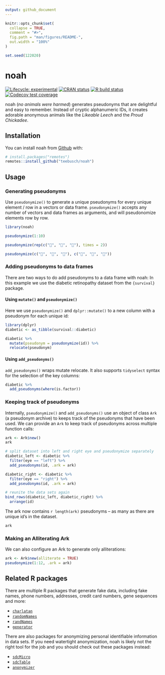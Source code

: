 ```yaml
---
output: github_document
---
```


<!-- README.md is generated from README.Rmd. Please edit that file -->

```r
knitr::opts_chunk$set(
  collapse = TRUE,
  comment = "#>",
  fig.path = "man/figures/README-",
  out.width = "100%"
)
```

```r
set.seed(122020)
```

# noah

<!-- badges: start -->

[![Lifecycle: experimental](https://img.shields.io/badge/lifecycle-experimental-orange.svg)](https://www.tidyverse.org/lifecycle/#experimental) [![CRAN status](https://www.r-pkg.org/badges/version/noah)](https://CRAN.R-project.org/package=noah) [![R build status](https://github.com/Teebusch/noah/workflows/R-CMD-check/badge.svg)](https://github.com/Teebusch/noah/actions) [![Codecov test coverage](https://codecov.io/gh/Teebusch/noah/branch/master/graph/badge.svg)](https://codecov.io/gh/Teebusch/noah?branch=master)

<!-- badges: end -->

noah (*no animals were harmed*) generates pseudonyms that are 
delightful and easy to remember. 
Instead of cryptic alphanumeric IDs, it creates adorable anonymous animals 
like the *Likeable Leech* and the *Proud Chickadee*.

## Installation

You can install noah from [Github](/https://github.com/teebusch/noah) with:

```r
# install.packages("remotes")
remotes::install_github("teebusch/noah")
```

## Usage

### Generating pseudonyms

Use `pseudonymize()` to generate a unique pseudonyms for every unique
element / row in a vectors or data frame. 
`pseudonymize()` accepts any number of vectors and data frames as arguments, 
and will pseudonomize elements row by row. 

```r
library(noah)

pseudonymize(1:10)

pseudonymize(rep(c("🐄", "🦎", "🐅"), times = 2))

pseudonymize(c("🐰", "🐰", "🐰"), c("🥕", "🥕", "🍰"))
```

### Adding pseudonyms to data frames

There are two ways to do add pseudonyms to a data frame with noah:
In this example we use the diabetic retinopathy dataset from the `{survival}` 
package.

#### Using `mutate()` and `pseudonymize()`

Here we use `pseudonymize()` and `dplyr::mutate()` to a new column with a 
pseudonym for each unique id:

```r
library(dplyr)
diabetic <- as_tibble(survival::diabetic)

diabetic %>% 
  mutate(pseudonym = pseudonymize(id)) %>% 
  relocate(pseudonym)
```

#### Using `add_pseudonyms()`

`add_pseudonyms()` wraps mutate relocate. 
It also supports `tidyselect` syntax for the selection of the key columns:

```r
diabetic %>% 
  add_pseudonyms(where(is.factor))
```

### Keeping track of pseudonyms

Internally, `pseudonymize()` and `add_pseudonyms()` use an object of class `Ark`
(a pseudonym archive) to keeps track of the pseudonyms that have been used.
We can provide an `Ark` to keep track of pseudonyms across multiple function 
calls:

```r
ark <- Ark$new()
ark

# split dataset into left and right eye and pseudonymize separately
diabetic_left <- diabetic %>% 
  filter(eye == "left") %>% 
  add_pseudonyms(id, .ark = ark)

diabetic_right <- diabetic %>% 
  filter(eye == "right") %>% 
  add_pseudonyms(id, .ark = ark)

# reunite the data sets again
bind_rows(diabetic_left, diabetic_right) %>% 
  arrange(id)
```

The ark now contains `r length(ark)` pseudonyms -- as many as there are unique 
id's in the dataset.

```r
ark
```

### Making an Alliterating Ark

We can also configure an Ark to generate only alliterations:

```r
ark <- Ark$new(alliterate = TRUE)
pseudonymize(1:12, .ark = ark)
```


## Related R packages

There are multiple R packages that generate fake data, including fake names,
phone numbers, addresses, credit card numbers, gene sequences and more:

- [`charlatan`](https://docs.ropensci.org/charlatan/)
- [`randomNames`](https://centerforassessment.github.io/randomNames/)
- [`randNames`](https://github.com/karthik/randNames)
- [`generator`](https://github.com/paulhendricks/generator)
  
There are also packages for anonymizing personal identifiable information in data
sets. 
If you need watertight anonymization, noah is likely not the right
tool for the job and you should check out these packages instead:

- [`sdcMicro`](http://sdctools.github.io/sdcMicro/index.html)
- [`sdcTable`](https://sdctools.github.io/sdcTable/index.html)
- [`anonymizer`](http://paulhendricks.io/anonymizer/)

